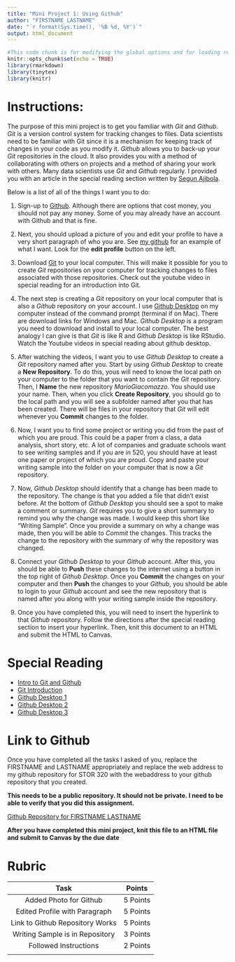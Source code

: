 ```yaml
---
title: "Mini Project 1: Using Github"
author: "FIRSTNAME LASTNAME"
date: "`r format(Sys.time(), '%B %d, %Y')`"
output: html_document
---
```


```r
#This code chunk is for modifying the global options and for loading required R packages
knitr::opts_chunk$set(echo = TRUE)
library(rmarkdown)
library(tinytex)
library(knitr)
```

# Instructions:

The purpose of this mini project is to get you familiar with *Git* and *Github*. *Git* is a version control system for tracking changes to files. Data scientists need to be familiar with Git since it is a mechanism for keeping track of changes in your code as you modify it. *Github* allows you to back-up your *Git* repositories in the cloud. It also provides you with a method of collaborating with others on projects and a method of sharing your work with others. Many data scientists use *Git* and *Github* regularly. I provided you with an article in the special reading section written by [Segun Ajibola](https://www.freecodecamp.org/news/author/segun/).

Below is a list of all of the things I want you to do:

1) Sign-up to [Github](https://github.com/). Although there are options that cost money, you should not pay any money. Some of you may already have an account with Github and that is fine.

2) Next, you should upload a picture of you and edit your profile to have a very short paragraph of who you are. See [my github](https://github.com/SuperMarioGiacomazzo) for an example of what I want. Look for the **edit profile** button on the left.

3) Download [Git](https://git-scm.com/download) to your local computer. This will make it possible for you to create *Git* repositories on your computer for tracking changes to files associated with those repositories. Check out the youtube video in special reading for an introduction into Git.

4) The next step is creating a *Git* repository on your local computer that is also a *Github* repository on your account. I use [Github Desktop](https://desktop.github.com/) on my computer instead of the command prompt (terminal if on Mac). There are download links for Windows and Mac. *Github Desktop* is a program you need to download and install to your local computer. The best analogy I can give is that *Git* is like R and *Github Desktop* is like RStudio. Watch the Youtube videos in special reading about github desktop.

5) After watching the videos, I want you to use *Github Desktop* to create a *Git* repository named after you. Start by using *Github Desktop* to create a **New Repository**. To do this, yous will need to know the local path on your computer to the folder that you want to contain the *Git* repository. Then, I **Name** the new repository  *MarioGiacomazzo*. You should use your name. Then, when you click **Create Repository**, you should go to the local path and you will see a subfolder named after you that has been created. There will be files in your repository that *Git* will edit whenever you **Commit** changes to the folder.

6) Now, I want you to find some project or writing you did from the past of which you are proud. This could be a paper from a class, a data analysis, short story, etc. A lot of companies and graduate schools want to see writing samples and if you are in 520, you should have at least one paper or project of which you are proud. Copy and paste your writing sample into the folder on your computer that is now a *Git* repository.

7) Now, *Github Desktop* should identify that a change has been made to the repository. The change is that you added a file that didn't exist before. At the bottom of *Github Desktop* you should see a spot to make a comment or summary. *Git* requires you to give a short summary to remind you why the change was made. I would keep this short like "Writing Sample". Once you provide a summary on why a change was made, then you will be able to *Commit* the changes. This tracks the change to the repository with the summary of why the repository was changed. 

8) Connect your *Github Desktop* to your *Github* account. After this, you should be able to **Push** these changes to the internet using a button in the top right of *Github Desktop*. Once you **Commit** the changes on your computer and then **Push** the changes to your *Github*, you should be able to login to your *Github* account and see the new repository that is named after you along with your writing sample inside the repository. 

9) Once you have completed this, you will need to insert the hyperlink to that *Github* repository. Follow the directions after the special reading section to insert your hyperlink. Then, knit this document to an HTML and submit the HTML to Canvas.

# Special Reading

- [Intro to Git and Github](https://www.freecodecamp.org/news/introduction-to-git-and-github/)
- [Git Introduction](https://www.youtube.com/watch?v=USjZcfj8yxE)
- [Github Desktop 1](https://www.youtube.com/watch?v=7NNI9uW8R_o)
- [Github Desktop 2](https://www.youtube.com/watch?v=8Dd7KRpKeaE)
- [Github Desktop 3](https://www.youtube.com/watch?v=PvUexC0-D2s)

# Link to Github

Once you have completed all the tasks I asked of you, replace the FIRSTNAME and LASTNAME appropriately and replace the web address to my github repository for STOR 320 with the webaddress to your github repository that you created.

**This needs to be a public repository. It should not be private. I need to be able to verify that you did this assignment.**

[Github Repository for FIRSTNAME LASTNAME](https://github.com/SuperMarioGiacomazzo/STOR320_WEBSITE)

**After you have completed this mini project, knit this file to an HTML file and submit to Canvas by the due date**

# Rubric

|Task|Points|
|:---:|:---:|
|Added Photo for Github| 5 Points|
|Edited Profile with Paragraph | 5 Points|
|Link to Github Repository Works| 5 Points|
|Writing Sample is in Repository| 3 Points|
|Followed  Instructions| 2 Points |
|||


